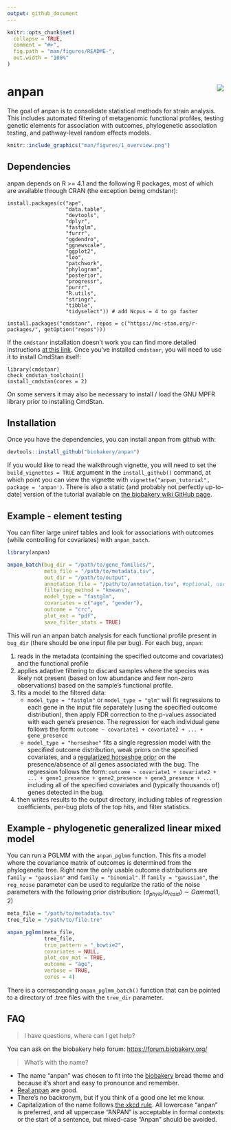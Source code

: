 ```yaml
---
output: github_document
---
```


<!-- README.md is generated from README.Rmd. Please edit that file -->

```r
knitr::opts_chunk$set(
  collapse = TRUE,
  comment = "#>",
  fig.path = "man/figures/README-",
  out.width = "100%"
)
```

# anpan <img src="man/figures/logo.png" align="right"/>

<!-- badges: start -->
<!-- badges: end -->

The goal of anpan is to consolidate statistical methods for strain analysis. This includes automated filtering of metagenomic functional profiles, testing genetic elements for association with outcomes, phylogenetic association testing, and pathway-level random effects models.

```r
knitr::include_graphics("man/figures/1_overview.png")
```


## Dependencies

anpan depends on R >= 4.1 and the following R packages, most of which are available through CRAN (the exception being cmdstanr):

```
install.packages(c("ape", 
                   "data.table", 
                   "devtools",
                   "dplyr", 
                   "fastglm",
                   "furrr", 
                   "ggdendro",
                   "ggnewscale",
                   "ggplot2",
                   "loo",
                   "patchwork",
                   "phylogram",
                   "posterior",
                   "progressr",
                   "purrr", 
                   "R.utils",
                   "stringr",
                   "tibble",
                   "tidyselect")) # add Ncpus = 4 to go faster

install.packages("cmdstanr", repos = c("https://mc-stan.org/r-packages/", getOption("repos")))
```

If the `cmdstanr` installation doesn't work you can find more detailed instructions [at this link](https://mc-stan.org/cmdstanr/). Once you've installed `cmdstanr`, you will need to use it to install CmdStan itself:

```
library(cmdstanr)
check_cmdstan_toolchain()
install_cmdstan(cores = 2)
```

On some servers it may also be necessary to install / load the GNU MPFR library prior to installing CmdStan.

## Installation

Once you have the dependencies, you can install anpan from github with:

```r
devtools::install_github("biobakery/anpan")
```

If you would like to read the walkthrough vignette, you will need to set the `build_vignettes = TRUE` argument in the `install_github()` command, at which point you can view the vignette with `vignette("anpan_tutorial", package = 'anpan')`. There is also a static (and probably not perfectly up-to-date) version of the tutorial available on [the biobakery wiki GitHub page](https://github.com/biobakery/biobakery/wiki/anpan-tutorial).

## Example - element testing

You can filter large uniref tables and look for associations with outcomes (while controlling for covariates) with `anpan_batch`. 

```r
library(anpan)

anpan_batch(bug_dir = "/path/to/gene_families/",
            meta_file = "/path/to/metadata.tsv",
            out_dir = "/path/to/output",
            annotation_file = "/path/to/annotation.tsv", #optional, used for plots
            filtering_method = "kmeans",
            model_type = "fastglm",
            covariates = c("age", "gender"),
            outcome = "crc",
            plot_ext = "pdf",
            save_filter_stats = TRUE)
```
This will run an anpan batch analysis for each functional profile present in `bug_dir` (there should be one input file per bug). For each bug, `anpan`: 

1) reads in the metadata (containing the specified outcome and covariates) and the functional profile 
2) applies adaptive filtering to discard samples where the species was likely not present (based on low abundance and few non-zero observations) based on the sample's functional profile.
3) fits a model to the filtered data:
    * `model_type = "fastglm"` or `model_type = "glm"` will fit regressions to each gene in the input file separately (using the specified outcome distribution), then apply FDR correction to the p-values associated with each gene's presence. The regression for each individual gene follows the form: `outcome ~ covariate1 + covariate2 + ... + gene_presence`
    * `model_type = "horseshoe"` fits a single regression model with the specified outcome distribution, weak priors on the specified covariates, and a [regularized horseshoe prior](https://paul-buerkner.github.io/brms/reference/horseshoe.html) on the presence/absence of all genes associated with the bug. The regression follows the form: `outcome ~ covariate1 + covariate2 + ... + gene1_presence + gene2_presence + gene3_presence + ...` including all of the specified covariates and (typically thousands of) genes detected in the bug.
4) then writes results to the output directory, including tables of regression coefficients, per-bug plots of the top hits, and filter statistics.

## Example - phylogenetic generalized linear mixed model

You can run a PGLMM with the `anpan_pglmm` function. This fits a model where the covariance matrix of outcomes is determined from the phylogenetic tree. Right now the only usable outcome distributions are `family = "gaussian"` and `family = "binomial"`. If `family = "gaussian"`, the `reg_noise` parameter can be used to regularize the ratio of the noise parameters with the following prior distribution: $(\sigma_{phylo} / \sigma_{resid}) \sim Gamma(1,2)$

```r
meta_file = "/path/to/metadata.tsv" 
tree_file = "/path/to/file.tre"

anpan_pglmm(meta_file,
            tree_file,
            trim_pattern = "_bowtie2",
            covariates = NULL,
            plot_cov_mat = TRUE,
            outcome = "age",
            verbose = TRUE,
            cores = 4)
```

There is a corresponding `anpan_pglmm_batch()` function that can be pointed to a directory of .tree files with the `tree_dir` parameter.

## FAQ

> I have questions, where can I get help?

You can ask on the biobakery help forum: [https://forum.biobakery.org/](https://forum.biobakery.org/)

> What's with the name?

* The name "anpan" was chosen to fit into the [biobakery](https://huttenhower.sph.harvard.edu/tools/) bread theme and because it's short and easy to pronounce and remember. 
* [Real anpan](https://duckduckgo.com/?q=anpan&t=h_&iax=images&ia=images) are good.
* There's no backronym, but if you think of a good one let me know.
* Capitalization of the name follows [the xkcd rule](https://xkcd.com/about/). All lowercase "anpan" is preferred, and all uppercase "ANPAN" is acceptable in formal contexts or the start of a sentence, but mixed-case "Anpan" should be avoided.



